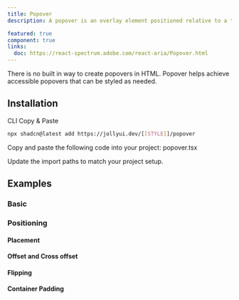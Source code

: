 ```yaml
---
title: Popover
description: A popover is an overlay element positioned relative to a trigger.

featured: true
component: true
links:
  doc: https://react-spectrum.adobe.com/react-aria/Popover.html
---
```


There is no built in way to create popovers in HTML. Popover helps achieve accessible popovers that can be styled as needed.

<ComponentPreview name="popover-demo" />

## Installation

<Tabs defaultValue="cli">

<TabsList>
  <TabsTrigger value="cli">CLI</TabsTrigger>
  <TabsTrigger value="manual">Copy & Paste</TabsTrigger>
</TabsList>

<TabsContent value="cli">

```bash
npx shadcn@latest add https://jollyui.dev/[[STYLE]]/popover
```

</TabsContent>

<TabsContent value="manual">

<Steps>

<Step>Copy and paste the following code into your project: popover.tsx</Step>

<ComponentSource name="popover" />

<Step>Update the import paths to match your project setup.</Step>

</Steps>

</TabsContent>

</Tabs>

## Examples

### Basic

<ComponentPreview name="popover-demo" />

### Positioning

#### Placement

<ComponentPreview name="popover-position" />

#### Offset and Cross offset

<ComponentPreview name="popover-offset" />

<ComponentPreview name="popover-cross-offset" />

#### Flipping

<ComponentPreview name="popover-flipping" />

#### Container Padding

<ComponentPreview name="popover-container-padding" />
